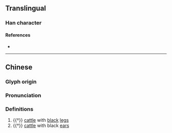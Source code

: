 {{character info/new}}
==Translingual==

===Han character===
{{Han char|rn=93|rad=牛|as=08|sn=12|four=29512|canj=HQFQU|ids=⿰牜卷}}

====References====
* {{Han ref|kx=0702.110|dkj=20059|dj=1115.160|hdz=31814.040|uh=7288|ud=29320|bh=DA68|bd=55912}}

----
==Chinese==
{{zh-forms}}

===Glyph origin===
{{Han etym}}

===Pronunciation===
{{zh-pron
|m=quán
|mc=y
|oc=y
|cat=n
}}

===Definitions===
{{zh-hanzi}}

# {{†}} [[cattle]] with [[black]] [[leg]]s
# {{†}} [[cattle]] with black [[ear]]s